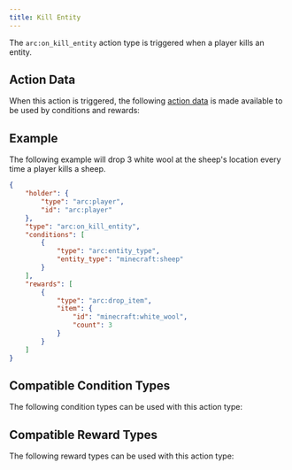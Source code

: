 ```yaml
---
title: Kill Entity
---
```



The `arc:on_kill_entity` action type is triggered when a player kills an entity.

## Action Data

When this action is triggered, the following [action data](/docs/arc/wiki/action_data/index.mdx) is made available to be used by conditions and rewards:

<ActionDataTable actionType="kill_entity" />

## Example

The following example will drop 3 white wool at the sheep's location every time a player kills a sheep.

```json title="data/my_datapack/arc/wool_for_killing_sheep.json"
{
    "holder": {
        "type": "arc:player",
        "id": "arc:player"
    },
    "type": "arc:on_kill_entity",
    "conditions": [
        {
            "type": "arc:entity_type",
            "entity_type": "minecraft:sheep"
        }
    ],
    "rewards": [
        {
            "type": "arc:drop_item",
            "item": {
                "id": "minecraft:white_wool",
                "count": 3
            }
        }
    ]
}
```

## Compatible Condition Types

The following condition types can be used with this action type:

<CompatibleConditionTypes actionType="kill_entity" />

## Compatible Reward Types

The following reward types can be used with this action type:

<CompatibleRewardTypes actionType="kill_entity" />
